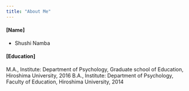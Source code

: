 ```yaml
---
title: "About Me"
---
```


#### [Name]

- Shushi Namba

#### [Education]

M.A., Institute: Department of Psychology, Graduate school of Education, Hiroshima University, 2016
B.A., Institute: Department of Psychology, Faculty of Education, Hiroshima University, 2014